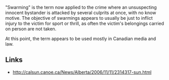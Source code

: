 "Swarming" is the term now applied to the crime where an unsuspecting innocent bystander is attacked by several culprits at once, with no know motive.  The objective of swarmings appears to usually be just to inflict injury to the victim for sport or thrill, as often the victim's belongings carried on person are not taken.

At this point, the term appears to be used mostly in Canadian media and law.


==Links==

* http://calsun.canoe.ca/News/Alberta/2006/11/11/2314317-sun.html

{{Category:Crimes}}